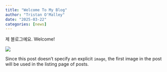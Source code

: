 ```yaml
---
title: "Welcome To My Blog"
author: "Tristan O'Malley"
date: "2025-03-22"
categories: [news]
---
```


제 블로그예요. Welcome!

![](thumbnail.jpg)

Since this post doesn't specify an explicit `image`, the first image in the post will be used in the listing page of posts.
